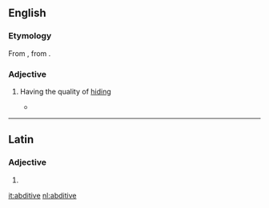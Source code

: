 ==English==

===Etymology===
From {{etyl|la|en}} {{term|abditivus|abditīvus|removed or separated from|lang=la}}, from {{term|abdo|abdō|hide, conceal|lang=la}}.

===Adjective===
{{en-adj|-}}

# {{rare}} Having the quality of [[hiding]]
#* {{quote-book|title=The alternative: a study in psychology|year=1882|passage=Concepts are either '''''abditive''''' or ''inabditive''; the former being those that do, and the latter those that do not, hide the plurality of the kind they symbolise.}}

----

==Latin==

===Adjective===
{{la-adj-form|abditīve}}

# {{inflection of|abditivus|abditīvus|voc|m|s|lang=la}}

[[it:abditive]]
[[nl:abditive]]